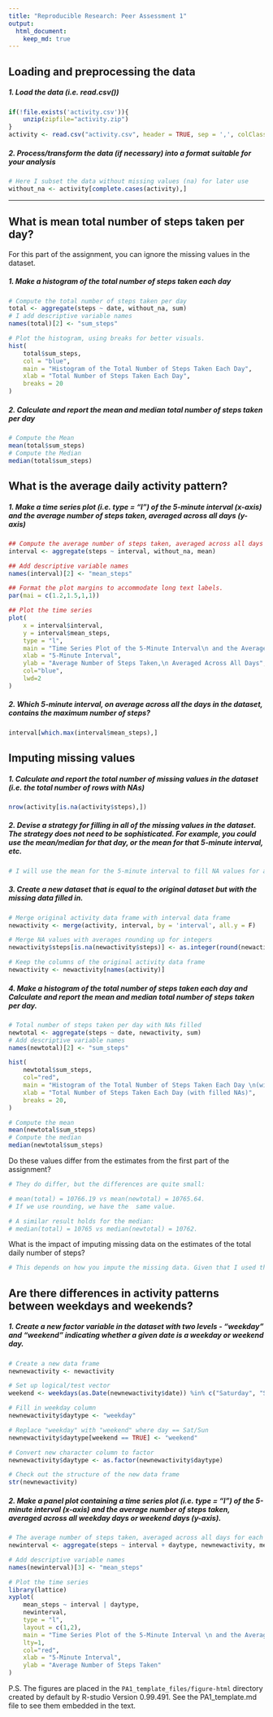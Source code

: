 ```yaml
---
title: "Reproducible Research: Peer Assessment 1"
output:
  html_document:
    keep_md: true
---
```



## Loading and preprocessing the data
##### 1. Load the data (i.e. read.csv())
```r
if(!file.exists('activity.csv')){
    unzip(zipfile="activity.zip")
}
activity <- read.csv("activity.csv", header = TRUE, sep = ',', colClasses=c("numeric","character","integer"))
```
##### 2. Process/transform the data (if necessary) into a format suitable for your analysis
```r
# Here I subset the data without missing values (na) for later use
without_na <- activity[complete.cases(activity),]
```
-----

## What is mean total number of steps taken per day?

For this part of the assignment, you can ignore the missing values in the dataset.

#####  1. Make a histogram of the total number of steps taken each day
```r
# Compute the total number of steps taken per day
total <- aggregate(steps ~ date, without_na, sum)
# I add descriptive variable names
names(total)[2] <- "sum_steps"

# Plot the histogram, using breaks for better visuals.
hist(
    total$sum_steps,
    col = "blue",
    main = "Histogram of the Total Number of Steps Taken Each Day",
    xlab = "Total Number of Steps Taken Each Day",
    breaks = 20
)
```

##### 2. Calculate and report the mean and median total number of steps taken per day
```r
# Compute the Mean
mean(total$sum_steps)
# Compute the Median
median(total$sum_steps)
```

## What is the average daily activity pattern?

##### 1. Make a time series plot (i.e. type = "l") of the 5-minute interval (x-axis) and the average number of steps taken, averaged across all days (y-axis)

```r
## Compute the average number of steps taken, averaged across all days for each 5-minute interval
interval <- aggregate(steps ~ interval, without_na, mean)

## Add descriptive variable names
names(interval)[2] <- "mean_steps"

## Format the plot margins to accommodate long text labels.
par(mai = c(1.2,1.5,1,1))

## Plot the time series
plot(
    x = interval$interval,
    y = interval$mean_steps,
    type = "l",
    main = "Time Series Plot of the 5-Minute Interval\n and the Average Number of Steps Taken, \n Averaged Across All Days",
    xlab = "5-Minute Interval",
    ylab = "Average Number of Steps Taken,\n Averaged Across All Days",
    col="blue", 
    lwd=2
)
```

##### 2. Which 5-minute interval, on average across all the days in the dataset, contains the maximum number of steps?

```r
interval[which.max(interval$mean_steps),]
```

## Imputing missing values

##### 1. Calculate and report the total number of missing values in the dataset (i.e. the total number of rows with NAs)

```r
nrow(activity[is.na(activity$steps),])
```

##### 2. Devise a strategy for filling in all of the missing values in the dataset. The strategy does not need to be sophisticated. For example, you could use the mean/median for that day, or the mean for that 5-minute interval, etc.
```r
# I will use the mean for the 5-minute interval to fill NA values for a given internval.
```

##### 3. Create a new dataset that is equal to the original dataset but with the missing data filled in.

```r
# Merge original activity data frame with interval data frame
newactivity <- merge(activity, interval, by = 'interval', all.y = F)

# Merge NA values with averages rounding up for integers
newactivity$steps[is.na(newactivity$steps)] <- as.integer(round(newactivity$mean_steps[is.na(newactivity$steps)]))

# Keep the columns of the original activity data frame
newactivity <- newactivity[names(activity)]
```

##### 4. Make a histogram of the total number of steps taken each day and Calculate and report the mean and median total number of steps taken per day.

```r
# Total number of steps taken per day with NAs filled
newtotal <- aggregate(steps ~ date, newactivity, sum)
# Add descriptive variable names
names(newtotal)[2] <- "sum_steps"

hist(
    newtotal$sum_steps,
    col="red",
    main = "Histogram of the Total Number of Steps Taken Each Day \n(with filled NAs)",
    xlab = "Total Number of Steps Taken Each Day (with filled NAs)",
    breaks = 20,
)

# Compute the mean
mean(newtotal$sum_steps)
# Compute the median
median(newtotal$sum_steps)
```

Do these values differ from the estimates from the first part of the assignment?

```r
# They do differ, but the differences are quite small:

# mean(total) = 10766.19 vs mean(newtotal) = 10765.64. 
# If we use rounding, we have the  same value.

# A similar result holds for the median:
# median(total) = 10765 vs median(newtotal) = 10762. 
```

What is the impact of imputing missing data on the estimates of the total daily number of steps?

```r
# This depends on how you impute the missing data. Given that I used the average for a given interval, there was no substantial difference, because the averages got closer to the inserted average value.
```

## Are there differences in activity patterns between weekdays and weekends?

##### 1. Create a new factor variable in the dataset with two levels - "weekday" and "weekend" indicating whether a given date is a weekday or weekend day.

```r
# Create a new data frame
newnewactivity <- newactivity

# Set up logical/test vector
weekend <- weekdays(as.Date(newnewactivity$date)) %in% c("Saturday", "Sunday")

# Fill in weekday column
newnewactivity$daytype <- "weekday"

# Replace "weekday" with "weekend" where day == Sat/Sun
newnewactivity$daytype[weekend == TRUE] <- "weekend"

# Convert new character column to factor
newnewactivity$daytype <- as.factor(newnewactivity$daytype)

# Check out the structure of the new data frame
str(newnewactivity)
```

##### 2. Make a panel plot containing a time series plot (i.e. type = "l") of the 5-minute interval (x-axis) and the average number of steps taken, averaged across all weekday days or weekend days (y-axis).

```r
# The average number of steps taken, averaged across all days for each 5-minute interval
newinterval <- aggregate(steps ~ interval + daytype, newnewactivity, mean)

# Add descriptive variable names
names(newinterval)[3] <- "mean_steps"

# Plot the time series
library(lattice)
xyplot(
    mean_steps ~ interval | daytype,
    newinterval,
    type = "l",
    layout = c(1,2),
    main = "Time Series Plot of the 5-Minute Interval \n and the Average Number of Steps Taken, \n Averaged Across All Weekday Days or Weekend Days",
    lty=1,
    col="red",
    xlab = "5-Minute Interval",
    ylab = "Average Number of Steps Taken"
)
```

P.S. The figures are placed in the `PA1_template_files/figure-html` directory created by default by R-studio Version 0.99.491. See the PA1_template.md file to see them embedded in the text.
